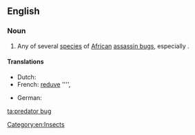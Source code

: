 ==English==
{{rfi}}
{{wikipedia}}
{{wikispecies|Platymeris rhadamanthus}}
===Noun===
{{en-noun|head=[[predator]] [[bug]]}}

# Any of several [[species]] of [[African]] [[assassin bug]]s, especially {{taxlink|Platymeris rhadamanthus|species}}.

====Translations====
{{trans-top|species}}
* Dutch: {{t|nl|roofwants|m}}
* French: [[reduve]] '''', {{t|fr|punaise assassin}}
{{trans-mid}}
* German: {{t|de|Raubwanze}}
{{trans-bottom}}

[[Category:en:Insects]]

[[ta:predator bug]]